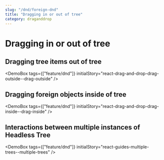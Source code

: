 ```yaml
---
slug: "/dnd/foreign-dnd"
title: "Dragging in or out of tree"
category: draganddrop
---
```


<!-- TODO rendering the initial story doesnt work -->

# Dragging in or out of tree


## Dragging tree items out of tree

<DemoBox tags={["feature/dnd"]} initialStory="react-drag-and-drop-drag-outside--drag-outside" />

## Dragging foreign objects inside of tree

<DemoBox tags={["feature/dnd"]} initialStory="react-drag-and-drop-drag-inside--drag-inside" />

## Interactions between multiple instances of Headless Tree

<DemoBox tags={["feature/dnd"]} initialStory="react-guides-multiple-trees--multiple-trees" />
